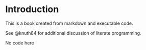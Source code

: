 # Introduction

This is a book created from markdown and executable code.

See @knuth84 for additional discussion of literate programming.

No code here